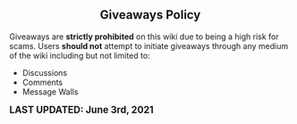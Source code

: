 <center>
<br />
<noinclude>{{RulesAndPoliciesNavigation}}</noinclude>

== '''Giveaways Policy''' ==
{{FrameSquare|color = db0f4d|content= The '''giveaways policy''' is a set of standards that '''ALL''' users must comply to while on the Bubble Gum Simulator Wiki.<br />
[https://www.fandom.com/terms-of-use Fandom's Terms of Use] applies '''''globally'''''.}}
</center>

Giveaways are '''strictly prohibited''' on this wiki due to being a high risk for scams. Users '''should not''' attempt to initiate giveaways through any medium of the wiki including but not limited to:
* Discussions
* Comments
* Message Walls

<big>'''LAST UPDATED: June 3rd, 2021'''</big>